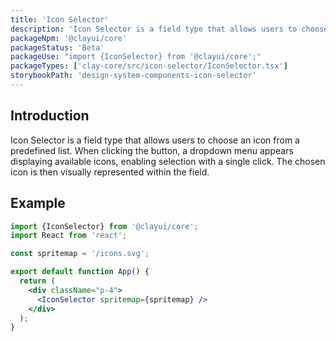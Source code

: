 ```yaml
---
title: 'Icon Selector'
description: 'Icon Selector is a field type that allows users to choose an icon from a predefined list'
packageNpm: '@clayui/core'
packageStatus: 'Beta'
packageUse: "import {IconSelector} from '@clayui/core';"
packageTypes: ['clay-core/src/icon-selector/IconSelector.tsx']
storybookPath: 'design-system-components-icon-selector'
---
```


## Introduction

Icon Selector is a field type that allows users to choose an icon from a predefined list. When clicking the button, a dropdown menu appears displaying available icons, enabling selection with a single click. The chosen icon is then visually represented within the field.

## Example

```jsx preview
import {IconSelector} from '@clayui/core';
import React from 'react';

const spritemap = '/icons.svg';

export default function App() {
  return (
    <div className="p-4">
      <IconSelector spritemap={spritemap} />
    </div>
  );
}
```
